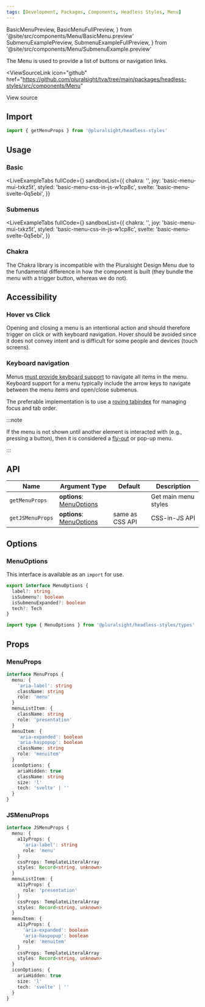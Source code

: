 ```yaml
---
tags: [Development, Packages, Components, Headless Styles, Menu]
---
```


<!-- TODO: As of 2.0.0-beta.17 live-codeblock do not support imports. -->
<!-- Keep an eye out so we can kill the components we are importing in. -->
<!-- https://docusaurus.io/docs/markdown-features/code-blocks#imports -->

  BasicMenuPreview,
  BasicMenuFullPreview,
} from '@site/src/components/Menu/BasicMenu.preview'
  SubmenuExamplePreview,
  SubmenuExampleFullPreview,
} from '@site/src/components/Menu/SubmenuExample.preview'

The Menu is used to provide a list of buttons or navigation links.

<ViewSourceLink
  icon="github"
  href="https://github.com/pluralsight/tva/tree/main/packages/headless-styles/src/components/Menu"
>
  View source
</ViewSourceLink>

## Import

```javascript
import { getMenuProps } from '@pluralsight/headless-styles'
```

## Usage

### Basic

<BasicMenu />

<LiveExampleTabs
  fullCode={<BasicMenuFullPreview />}
  sandboxList={{
    chakra: '',
    joy: 'basic-menu-mui-txkz5t',
    styled: 'basic-menu-css-in-js-w1cp8c',
    svelte: 'basic-menu-svelte-0q5ebi',
  }}
>
  <BasicMenuPreview />
</LiveExampleTabs>

### Submenus

<SubmenuExample />

<LiveExampleTabs
  fullCode={<SubmenuExampleFullPreview />}
  sandboxList={{
    chakra: '',
    joy: 'basic-menu-mui-txkz5t',
    styled: 'basic-menu-css-in-js-w1cp8c',
    svelte: 'basic-menu-svelte-0q5ebi',
  }}
>
  <SubmenuExamplePreview />
</LiveExampleTabs>

### Chakra

The Chakra library is incompatible with the Pluralsight Design Menu due to the fundamental difference in how the component is built (they bundle the menu with a trigger button, whereas we do not).

## Accessibility

### Hover vs Click

Opening and closing a menu is an intentional action and should therefore trigger on click or with keyboard navigation.
Hover should be avoided since it does not convey intent and is difficult for some people and devices (touch screens).

### Keyboard navigation

Menus [must provide keyboard support](https://www.w3.org/WAI/GL/wiki/Using_ARIA_menus#Success_Criteria_2.1.1_Keyboard) to navigate all items in the menu.
Keyboard support for a menu typically include the arrow keys to navigate between the menu items and open/close submenus.

The preferable implementation is to use a
[roving tabindex](https://developer.mozilla.org/en-US/docs/Web/Accessibility/Keyboard-navigable_JavaScript_widgets#technique_1_roving_tabindex)
for managing focus and tab order.

:::note

If the menu is not shown until another element is interacted with (e.g., pressing a button),
then it is considered a [fly-out](https://www.w3.org/WAI/tutorials/menus/flyout/) or pop-up menu.

:::

## API

| Name             | Argument Type                            | Default         | Description          |
| ---------------- | ---------------------------------------- | --------------- | -------------------- |
| `getMenuProps`   | **options**: [MenuOptions](#menuoptions) |                 | Get main menu styles |
| `getJSMenuProps` | **options**: [MenuOptions](#menuoptions) | same as CSS API | CSS-in-JS API        |

## Options

### MenuOptions

This interface is available as an `import` for use.

```typescript
export interface MenuOptions {
  label?: string
  isSubmenu?: boolean
  isSubmenuExpanded?: boolean
  tech?: Tech
}
```

```typescript title="Import example"
import type { MenuOptions } from '@pluralsight/headless-styles/types'
```

## Props

### MenuProps

```typescript
interface MenuProps {
  menu: {
    'aria-label': string
    className: string
    role: 'menu'
  }
  menuListItem: {
    className: string
    role: 'presentation'
  }
  menuItem: {
    'aria-expanded': boolean
    'aria-haspopup': boolean
    className: string
    role: 'menuitem'
  }
  iconOptions: {
    ariaHidden: true
    className: string
    size: 'l'
    tech: 'svelte' | ''
  }
}
```

### JSMenuProps

```typescript
interface JSMenuProps {
  menu: {
    a11yProps: {
      'aria-label': string
      role: 'menu'
    }
    cssProps: TemplateLiteralArray
    styles: Record<string, unknown>
  }
  menuListItem: {
    a11yProps: {
      role: 'presentation'
    }
    cssProps: TemplateLiteralArray
    styles: Record<string, unknown>
  }
  menuItem: {
    a11yProps: {
      'aria-expanded': boolean
      'aria-haspopup': boolean
      role: 'menuitem'
    }
    cssProps: TemplateLiteralArray
    styles: Record<string, unknown>
  }
  iconOptions: {
    ariaHidden: true
    size: 'l'
    tech: 'svelte' | ''
  }
}
```
